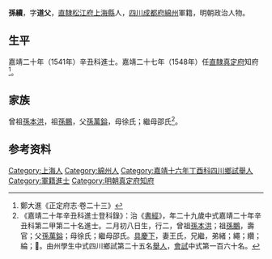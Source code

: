 {{明清人物信息框
| 姓名 = 孫續
| 原名 =
| 圖片名稱= 
| 圖片大小 =
| 圖片說明 = 
| 最高職務 =
| 國家 = 大明 
| 爵位 =
| 籍貫 = [[南直隸|直隸]][[松江府|松江府]][[上海縣|上海縣]]
| 族裔 = 
| 字號 = 字道父
| 諡號 =
| 出生日期 = 二月初八日
| 出生地點 =
| 逝世日期 = 卒年不詳 
| 逝世地點 =
| 墓葬 =
| 配偶 = 王氏
| 親屬 = 
| 出身 =
* 嘉靖二十年辛丑科進士出身
| 經歷 =
| 著作 = 
}}
'''孫續'''{{BD|1513年||？年||}}，字'''道父'''，[[南直隸|直隸]][[松江府|松江府]][[上海縣|上海縣]]人，[[四川|四川]][[成都府|成都府]][[綿州|綿州]]軍籍，明朝政治人物。

==生平==
嘉靖二十年（1541年）辛丑科進士。嘉靖二十七年（1548年）任[[北直隸|直隸]][[真定府|真定府]]知府<ref>鄭大進《正定府志·卷二十三》</ref>。

== 家族 ==
曾祖[[孫本洪|孫本洪]]，祖[[孫鵬|孫鵬]]，父[[孫萬鎰|孫萬鎰]]，母徐氏；繼母邵氏<ref>《嘉靖二十年辛丑科進士登科錄》：治《[[書經|書經]]》，年二十九歲中式嘉靖二十年辛丑科第二甲第二十名進士。二月初八日生，行二，曾祖[[孫本洪|孫本洪]]；祖[[孫鵬|孫鵬]]，壽官；父[[孫萬鎰|孫萬鎰]]；母徐氏；繼母邵氏。[[具慶下|具慶下]]，妻王氏，兄繼，弟緒；繩；纘；綸；𦁉。由州學生中式四川鄉試第二十五名[[舉人|舉人]]，[[會試|會試]]中式第一百六十名。</ref>。

== 参考资料 ==
{{reflist}}

{{嘉靖二十年辛丑科殿试金榜}}

{{Authority control}}
{{DEFAULTSORT:Sun孙}}
[[Category:上海人|Category:上海人]]
[[Category:綿州人|Category:綿州人]]
[[Category:嘉靖十六年丁酉科四川鄉試舉人|Category:嘉靖十六年丁酉科四川鄉試舉人]]
[[Category:軍籍進士|Category:軍籍進士]]
[[Category:明朝真定府知府|Category:明朝真定府知府]]


{{明朝人物小作品}}